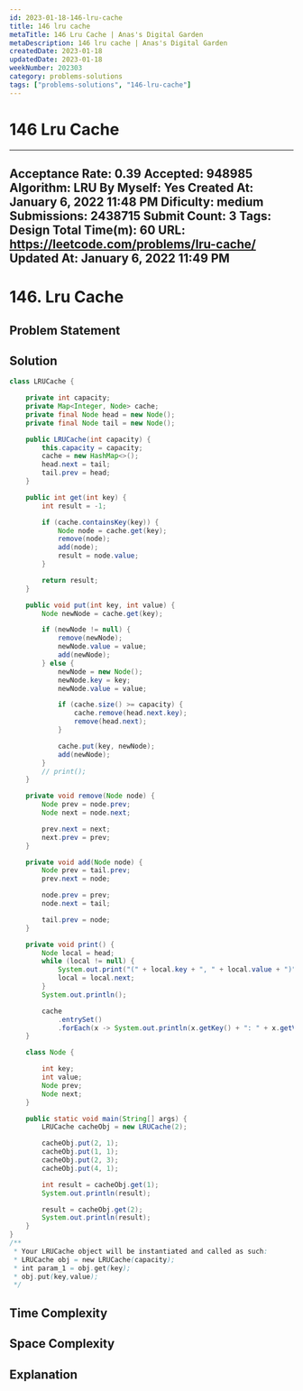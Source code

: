 ```yaml
---
id: 2023-01-18-146-lru-cache
title: 146 lru cache
metaTitle: 146 Lru Cache | Anas's Digital Garden
metaDescription: 146 lru cache | Anas's Digital Garden
createdDate: 2023-01-18
updatedDate: 2023-01-18
weekNumber: 202303
category: problems-solutions
tags: ["problems-solutions", "146-lru-cache"]
---
```


# 146 Lru Cache

---
Acceptance Rate: 0.39
Accepted: 948985
Algorithm: LRU
By Myself: Yes
Created At: January 6, 2022 11:48 PM
Dificulty: medium
Submissions: 2438715
Submit Count: 3
Tags: Design
Total Time(m): 60
URL: <https://leetcode.com/problems/lru-cache/>
Updated At: January 6, 2022 11:49 PM
---

# 146. Lru Cache

## Problem Statement

## Solution

```java
class LRUCache {

    private int capacity;
    private Map<Integer, Node> cache;
    private final Node head = new Node();
    private final Node tail = new Node();

    public LRUCache(int capacity) {
        this.capacity = capacity;
        cache = new HashMap<>();
        head.next = tail;
        tail.prev = head;
    }

    public int get(int key) {
        int result = -1;

        if (cache.containsKey(key)) {
            Node node = cache.get(key);
            remove(node);
            add(node);
            result = node.value;
        }

        return result;
    }

    public void put(int key, int value) {
        Node newNode = cache.get(key);

        if (newNode != null) {
            remove(newNode);
            newNode.value = value;
            add(newNode);
        } else {
            newNode = new Node();
            newNode.key = key;
            newNode.value = value;

            if (cache.size() >= capacity) {
                cache.remove(head.next.key);
                remove(head.next);
            }

            cache.put(key, newNode);
            add(newNode);
        }
        // print();
    }

    private void remove(Node node) {
        Node prev = node.prev;
        Node next = node.next;

        prev.next = next;
        next.prev = prev;
    }

    private void add(Node node) {
        Node prev = tail.prev;
        prev.next = node;

        node.prev = prev;
        node.next = tail;

        tail.prev = node;
    }

    private void print() {
        Node local = head;
        while (local != null) {
            System.out.print("(" + local.key + ", " + local.value + ")");
            local = local.next;
        }
        System.out.println();

        cache
            .entrySet()
            .forEach(x -> System.out.println(x.getKey() + ": " + x.getValue().key + ": " + x.getValue().value));
    }

    class Node {

        int key;
        int value;
        Node prev;
        Node next;
    }

    public static void main(String[] args) {
        LRUCache cacheObj = new LRUCache(2);

        cacheObj.put(2, 1);
        cacheObj.put(1, 1);
        cacheObj.put(2, 3);
        cacheObj.put(4, 1);

        int result = cacheObj.get(1);
        System.out.println(result);

        result = cacheObj.get(2);
        System.out.println(result);
    }
}
/**
 * Your LRUCache object will be instantiated and called as such:
 * LRUCache obj = new LRUCache(capacity);
 * int param_1 = obj.get(key);
 * obj.put(key,value);
 */
```

## Time Complexity

## Space Complexity

## Explanation
